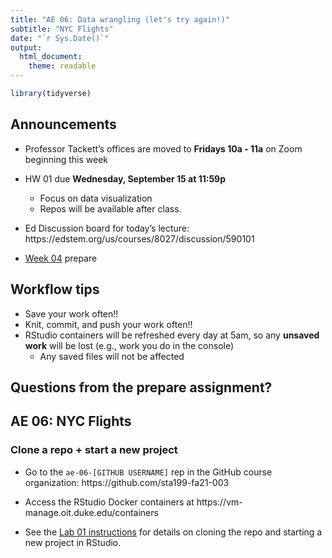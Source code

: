 ```yaml
---
title: "AE 06: Data wrangling (let's try again!)"
subtitle: "NYC Flights"
date: "`r Sys.Date()`"
output: 
  html_document:
    theme: readable
---
```


```r
library(tidyverse)
```

## Announcements

- Professor Tackett's offices are moved to **Fridays 10a - 11a** on Zoom beginning this week

- HW 01 due **Wednesday, September 15 at 11:59p**
  - Focus on data visualization
  - Repos will be available after class.

- Ed Discussion board for today's lecture: https://edstem.org/us/courses/8027/discussion/590101


- [Week 04](https://sta199-fa21-003.netlify.app/prepare/week-04.html) prepare

## Workflow tips

- Save your work often!!
- Knit, commit, and push your work often!! 
- RStudio containers will be refreshed every day at 5am, so any **unsaved work** will be lost (e.g., work you do in the console)
  - Any saved files will not be affected

## Questions from the prepare assignment? 

## AE 06: NYC Flights

### Clone a repo + start a new project

- Go to the `ae-06-[GITHUB USERNAME]` rep in the GitHub course organization:  https://github.com/sta199-fa21-003

- Access the RStudio Docker containers at https://vm-manage.oit.duke.edu/containers

- See the [Lab 01 instructions](https://sta199-fa21-003.netlify.app/labs/lab-01-hello-r.html) for details on cloning the repo and starting a new project in RStudio. 


